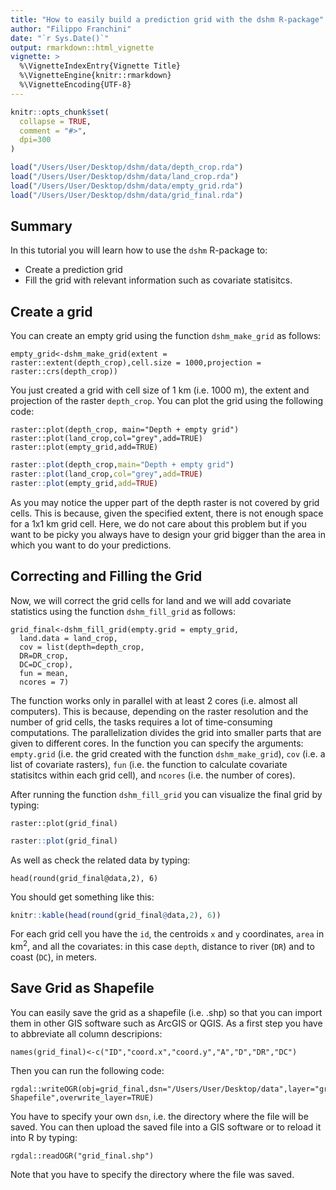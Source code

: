 ```yaml
---
title: "How to easily build a prediction grid with the dshm R-package"
author: "Filippo Franchini"
date: "`r Sys.Date()`"
output: rmarkdown::html_vignette
vignette: >
  %\VignetteIndexEntry{Vignette Title}
  %\VignetteEngine{knitr::rmarkdown}
  %\VignetteEncoding{UTF-8}
---
```


```r
knitr::opts_chunk$set(
  collapse = TRUE,
  comment = "#>",
  dpi=300
)

load("/Users/User/Desktop/dshm/data/depth_crop.rda")
load("/Users/User/Desktop/dshm/data/land_crop.rda")
load("/Users/User/Desktop/dshm/data/empty_grid.rda")
load("/Users/User/Desktop/dshm/data/grid_final.rda")
```

## Summary

In this tutorial you will learn how to use the `dshm` R-package to:

- Create a prediction grid
- Fill the grid with relevant information such as covariate statisitcs.

## Create a grid

You can create an empty grid using the function `dshm_make_grid` as follows:

    empty_grid<-dshm_make_grid(extent = raster::extent(depth_crop),cell.size = 1000,projection =    raster::crs(depth_crop))
    
You just created a grid with cell size of 1 km (i.e. 1000 m), the extent and projection of the raster `depth_crop`. You can plot the grid using the following code:

    raster::plot(depth_crop, main="Depth + empty grid")
    raster::plot(land_crop,col="grey",add=TRUE)
    raster::plot(empty_grid,add=TRUE)
    
```r
raster::plot(depth_crop,main="Depth + empty grid")
raster::plot(land_crop,col="grey",add=TRUE)
raster::plot(empty_grid,add=TRUE)
```

As you may notice the upper part of the depth raster is not covered by grid cells. This is because, given the specified extent, there is not enough space for a 1x1 km grid cell. Here, we do not care about this problem but if you want to be picky you always have to design your grid bigger than the area in which you want to do your predictions.

## Correcting and Filling the Grid

Now, we will correct the grid cells for land and we will add covariate statistics using the function `dshm_fill_grid` as follows:

    grid_final<-dshm_fill_grid(empty.grid = empty_grid,
      land.data = land_crop,
      cov = list(depth=depth_crop,
      DR=DR_crop,
      DC=DC_crop),
      fun = mean,
      ncores = 7)

The function works only in parallel with at least 2 cores (i.e. almost all computers). This is because, depending on the raster resolution and the number of grid cells, the tasks requires a lot of time-consuming computations. The parallelization divides the grid into smaller parts that are given to different cores. In the function you can specify the arguments: `empty.grid` (i.e. the grid created with the function `dshm_make_grid`), `cov` (i.e. a list of covariate rasters), `fun` (i.e. the function to calculate covariate statisitcs within each grid cell), and `ncores` (i.e. the number of cores).

After running the function `dshm_fill_grid` you can visualize the final grid by typing:

    raster::plot(grid_final)
    
```r
raster::plot(grid_final)
```

As well as check the related data by typing:

    head(round(grid_final@data,2), 6)
    
You should get something like this:
 
```r
knitr::kable(head(round(grid_final@data,2), 6))
```

For each grid cell you have the `id`, the centroids `x` and `y` coordinates, `area` in km$^2$, and all the covariates: in this case `depth`, distance to river (`DR`) and to coast (`DC`), in meters.

## Save Grid as Shapefile

You can easily save the grid as a shapefile (i.e. .shp) so that you can import them in other GIS software such as ArcGIS or QGIS. As a first step you have to abbreviate all column descripions:

    names(grid_final)<-c("ID","coord.x","coord.y","A","D","DR","DC")
    
Then you can run the following code:

    rgdal::writeOGR(obj=grid_final,dsn="/Users/User/Desktop/data",layer="grid_final",driver="ESRI Shapefile",overwrite_layer=TRUE)
    
You have to specify your own `dsn`, i.e. the directory where the file will be saved. You can then upload the saved file into a GIS software or to reload it into R by typing:

    rgdal::readOGR("grid_final.shp")
    
Note that you have to specify the directory where the file was saved.
